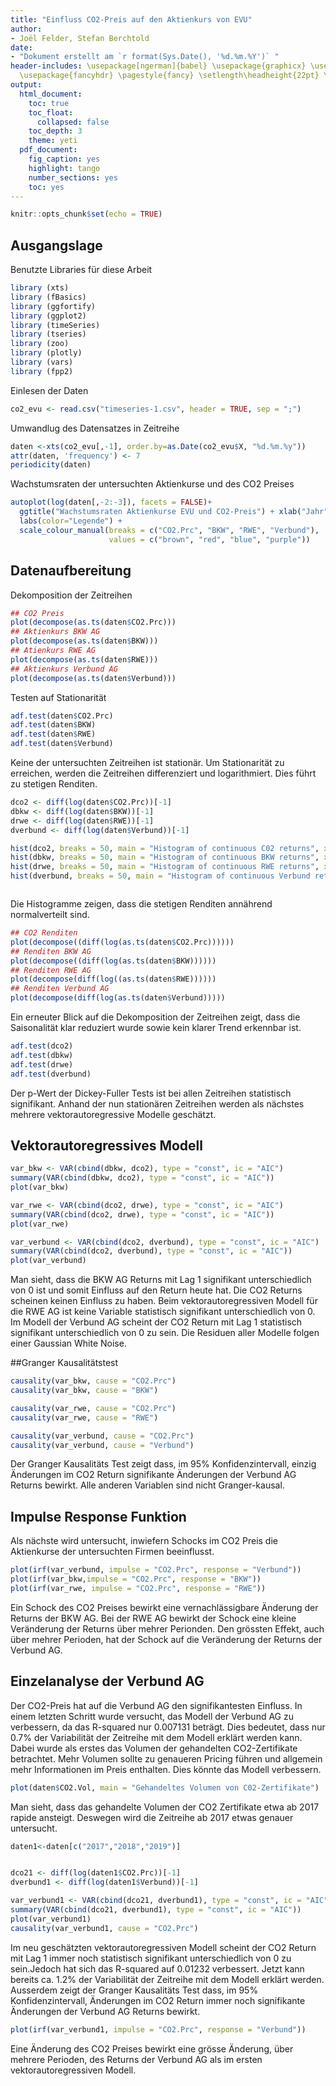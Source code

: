 ---
title: "Einfluss CO2-Preis auf den Aktienkurs von EVU"
author:
- Joël Felder, Stefan Berchtold
date:
- "Dokument erstellt am `r format(Sys.Date(), '%d.%m.%Y')` "
header-includes: \usepackage[ngerman]{babel} \usepackage{graphicx} \usepackage{float}
  \usepackage{fancyhdr} \pagestyle{fancy} \setlength\headheight{22pt} \fancyhead[L]{\includegraphics[width=3cm]{../pics/logo.png}}
output:
  html_document:
    toc: true
    toc_float:
      collapsed: false
    toc_depth: 3
    theme: yeti
  pdf_document:
    fig_caption: yes
    highlight: tango
    number_sections: yes
    toc: yes
---

```{r setup, include = FALSE}
knitr::opts_chunk$set(echo = TRUE)
```

## Ausgangslage

Benutzte Libraries für diese Arbeit

```{r , message = FALSE}
library (xts)
library (fBasics)
library (ggfortify)
library (ggplot2)
library (timeSeries)
library (tseries)
library (zoo)
library (plotly)
library (vars)
library (fpp2)

```

Einlesen der Daten

```{r , message = FALSE}
co2_evu <- read.csv("timeseries-1.csv", header = TRUE, sep = ";")

```

Umwandlug des Datensatzes in Zeitreihe

```{r Zeitreihen, message=FALSE,}
daten <-xts(co2_evu[,-1], order.by=as.Date(co2_evu$X, "%d.%m.%y"))
attr(daten, 'frequency') <- 7
periodicity(daten)


```

Wachstumsraten der untersuchten Aktienkurse und des CO2 Preises

```{r}
autoplot(log(daten[,-2:-3]), facets = FALSE)+
  ggtitle("Wachstumsraten Aktienkurse EVU und CO2-Preis") + xlab("Jahr") + ylab("Wachstumsrate")+
  labs(color="Legende") +
  scale_colour_manual(breaks = c("CO2.Prc", "BKW", "RWE", "Verbund"), 
                      values = c("brown", "red", "blue", "purple"))

```


## Datenaufbereitung 

Dekomposition der Zeitreihen

```{r, echo=TRUE, message = FALSE}
## CO2 Preis
plot(decompose(as.ts(daten$CO2.Prc)))
## Aktienkurs BKW AG
plot(decompose(as.ts(daten$BKW)))
## Atienkurs RWE AG
plot(decompose(as.ts(daten$RWE)))
## Aktienkurs Verbund AG
plot(decompose(as.ts(daten$Verbund)))

```

Testen auf Stationarität

```{r,message = FALSE}
adf.test(daten$CO2.Prc)
adf.test(daten$BKW)
adf.test(daten$RWE)
adf.test(daten$Verbund)
```

Keine der untersuchten Zeitreihen ist stationär. Um Stationarität zu erreichen, werden die Zeitreihen differenziert  und logarithmiert. Dies führt zu stetigen Renditen.

```{r}
dco2 <- diff(log(daten$CO2.Prc))[-1]
dbkw <- diff(log(daten$BKW))[-1]
drwe <- diff(log(daten$RWE))[-1]
dverbund <- diff(log(daten$Verbund))[-1]

hist(dco2, breaks = 50, main = "Histogram of continuous C02 returns", xlab="C02 returns",freq = FALSE)
hist(dbkw, breaks = 50, main = "Histogram of continuous BKW returns", xlab="BKW returns",freq = FALSE)
hist(drwe, breaks = 50, main = "Histogram of continuous RWE returns", xlab="RWE returns", freq = FALSE)
hist(dverbund, breaks = 50, main = "Histogram of continuous Verbund returns", xlab="Verbund returns", freq = FALSE)



```

Die Histogramme zeigen, dass die stetigen Renditen annährend normalverteilt sind.

```{r,message=FALSE}
## CO2 Renditen
plot(decompose((diff(log(as.ts(daten$CO2.Prc))))))
## Renditen BKW AG
plot(decompose((diff(log(as.ts(daten$BKW))))))
## Renditen RWE AG
plot(decompose(diff(log((as.ts(daten$RWE))))))
## Renditen Verbund AG
plot(decompose(diff(log(as.ts(daten$Verbund)))))
```

Ein erneuter Blick auf die Dekomposition der Zeitreihen zeigt, dass die Saisonalität klar reduziert wurde sowie kein klarer Trend erkennbar ist. 

```{r}

adf.test(dco2)
adf.test(dbkw)
adf.test(drwe)
adf.test(dverbund)
```

Der p-Wert der Dickey-Fuller Tests ist bei allen Zeitreihen statistisch signifikant. Anhand der nun stationären Zeitreihen werden als nächstes mehrere vektorautoregressive Modelle geschätzt.

## Vektorautoregressives Modell

```{r, message=FALSE}
var_bkw <- VAR(cbind(dbkw, dco2), type = "const", ic = "AIC")
summary(VAR(cbind(dbkw, dco2), type = "const", ic = "AIC"))
plot(var_bkw)

var_rwe <- VAR(cbind(dco2, drwe), type = "const", ic = "AIC")
summary(VAR(cbind(dco2, drwe), type = "const", ic = "AIC"))
plot(var_rwe)

var_verbund <- VAR(cbind(dco2, dverbund), type = "const", ic = "AIC")
summary(VAR(cbind(dco2, dverbund), type = "const", ic = "AIC"))
plot(var_verbund)


```




Man sieht, dass die BKW AG Returns mit Lag 1 signifikant unterschiedlich von 0 ist und somit Einfluss auf den Return heute hat. Die CO2 Returns scheinen keinen Einfluss zu haben.
Beim vektorautoregressiven Modell für die RWE AG ist keine Variable statistisch signifikant unterschiedlich von 0.
Im  Modell der Verbund AG scheint der CO2 Return mit Lag 1 statistisch signifikant unterschiedlich von 0 zu sein.
Die Residuen aller Modelle folgen einer Gaussian White Noise.


##Granger Kausalitätstest

```{r}

causality(var_bkw, cause = "CO2.Prc")
causality(var_bkw, cause = "BKW")

causality(var_rwe, cause = "CO2.Prc")
causality(var_rwe, cause = "RWE")

causality(var_verbund, cause = "CO2.Prc")
causality(var_verbund, cause = "Verbund")
```

Der Granger Kausalitäts Test zeigt dass, im 95% Konfidenzintervall, einzig Änderungen im  CO2 Return signifikante Änderungen der Verbund AG Returns bewirkt. Alle anderen Variablen sind nicht Granger-kausal. 


## Impulse Response Funktion

Als nächste wird untersucht, inwiefern Schocks im CO2 Preis die Aktienkurse der untersuchten Firmen beeinflusst.
```{r}
plot(irf(var_verbund, impulse = "CO2.Prc", response = "Verbund"))
plot(irf(var_bkw,impulse = "CO2.Prc", response = "BKW"))
plot(irf(var_rwe, impulse = "CO2.Prc", response = "RWE"))

```

Ein Schock des CO2 Preises bewirkt eine vernachlässigbare Änderung der Returns der BKW AG. Bei der RWE AG bewirkt der Schock eine kleine Veränderung der Returns über mehrer Perionden. Den grössten Effekt, auch über mehrer Perioden, hat der Schock auf die Veränderung der Returns der Verbund AG.     

## Einzelanalyse der Verbund AG  
Der CO2-Preis hat auf die Verbund AG den signifikantesten Einfluss. In einem letzten Schritt wurde versucht, das Modell der Verbund AG zu verbessern, da das R-squared nur  0.007131 beträgt. Dies bedeutet, dass nur 0.7% der Variabilität der Zeitreihe mit dem Modell erklärt werden kann. Dabei wurde als erstes das Volumen der gehandelten CO2-Zertifikate betrachtet. Mehr Volumen sollte zu genaueren Pricing führen und allgemein mehr Informationen im Preis enthalten. Dies könnte das Modell verbessern.     

```{r}
plot(daten$CO2.Vol, main = "Gehandeltes Volumen von C02-Zertifikate")
```

Man sieht, dass das gehandelte Volumen der CO2 Zertifikate etwa ab 2017 rapide ansteigt. Deswegen wird die Zeitreihe ab 2017 etwas genauer untersucht.

```{r}
daten1<-daten[c("2017","2018","2019")]


dco21 <- diff(log(daten1$CO2.Prc))[-1]
dverbund1 <- diff(log(daten1$Verbund))[-1]

var_verbund1 <- VAR(cbind(dco21, dverbund1), type = "const", ic = "AIC")
summary(VAR(cbind(dco21, dverbund1), type = "const", ic = "AIC"))
plot(var_verbund1)
causality(var_verbund1, cause = "CO2.Prc")
```

Im neu geschätzten vektorautoregressiven Modell scheint der CO2 Return mit Lag 1 immer noch statistisch signifikant unterschiedlich von 0 zu sein.Jedoch hat sich das R-squared auf 0.01232 verbessert. Jetzt kann bereits ca. 1.2% der Variabilität der Zeitreihe mit dem Modell erklärt werden. Ausserdem zeigt der Granger Kausalitäts Test  dass, im 95% Konfidenzintervall, Änderungen im  CO2 Return immer noch signifikante Änderungen der Verbund AG Returns bewirkt.

```{r}
plot(irf(var_verbund1, impulse = "CO2.Prc", response = "Verbund"))
```

Eine Änderung des CO2 Preises bewirkt eine grösse Änderung, über mehrere Perioden, des Returns der Verbund AG als im ersten vektorautoregressiven Modell.







